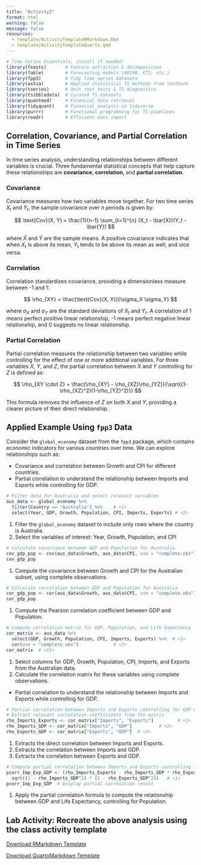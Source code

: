 ```yaml
---
title: "Activity2"
format: html
warning: false
message: false
resources:
  - template/ActivityTemplateRMarkdown.Rmd
  - template/ActivityTemplateQuarto.qmd
---
```


```r
# Time Series Essentials, install if needed!
library(feasts)       # Feature extraction & decomposition
library(fable)        # Forecasting models (ARIMA, ETS, etc.)
library(fpp3)         # Tidy time series dataseta
library(astsa)        # Applied statistical TS methods from textbook
library(tseries)      # Unit root tests & TS diagnostics
library(tsibbledata)  # Curated TS datasets
library(quantmod)     # Financial data retrieval
library(tidyquant)    # Financial analysis in tidyverse
library(purrr)        # Functional programming for TS pipelines
library(readr)        # Efficient data import
```


## Correlation, Covariance, and Partial Correlation in Time Series

In time series analysis, understanding relationships between different variables is crucial. Three fundamental statistical concepts that help capture these relationships are **covariance**, **correlation**, and **partial correlation**.

### Covariance

Covariance measures how two variables move together. For two time series $X_t$ and $Y_t$, the sample covariance over $n$ periods is given by:

$$
\text{Cov}(X, Y) = \frac{1}{n-1} \sum_{t=1}^{n} (X_t - \bar{X})(Y_t - \bar{Y})
$$

where $\bar{X}$ and $\bar{Y}$ are the sample means. A positive covariance indicates that when $X_t$ is above its mean, $Y_t$ tends to be above its mean as well, and vice versa.

### Correlation

Correlation standardizes covariance, providing a dimensionless measure between -1 and 1:

$$
\rho_{XY} = \frac{\text{Cov}(X, Y)}{\sigma_X \sigma_Y}
$$

where $\sigma_X$ and $\sigma_Y$ are the standard deviations of $X_t$ and $Y_t$. A correlation of 1 means perfect positive linear relationship, -1 means perfect negative linear relationship, and 0 suggests no linear relationship.

### Partial Correlation

Partial correlation measures the relationship between two variables while controlling for the effect of one or more additional variables. For three variables $X$, $Y$, and $Z$, the partial correlation between $X$ and $Y$ controlling for $Z$ is defined as:

$$
\rho_{XY \cdot Z} = \frac{\rho_{XY} - \rho_{XZ}\rho_{YZ}}{\sqrt{(1-\rho_{XZ}^2)(1-\rho_{YZ}^2)}}
$$

This formula removes the influence of $Z$ on both $X$ and $Y$, providing a clearer picture of their direct relationship.



## Applied Example Using `fpp3` Data

Consider the `global_economy` dataset from the `fpp3` package, which contains economic indicators for various countries over time. We can explore relationships such as:

- Covariance and correlation between Growth and CPI for different countries.
- Partial correlation to understand the relationship between Imports and Exports while controlling for GDP.

```r
# Filter data for Australia and select relevant variables
aus_data <- global_economy %>%
  filter(Country == "Australia") %>%    # <1>
  select(Year, GDP, Growth, Population, CPI, Imports, Exports) # <2>
```

1. Filter the `global_economy` dataset to include only rows where the country is Australia.
2. Select the variables of interest: Year, Growth, Population, and CPI



```r
# Calculate covariance between GDP and Population for Australia
cov_gdp_pop <- cov(aus_data$Growth, aus_data$CPI, use = "complete.obs")  # <1>
cov_gdp_pop  
```

1. Compute the covariance between Growth and CPI for the Australian subset, using complete observations.

```r
# Calculate correlation between GDP and Population for Australia
cor_gdp_pop <- cor(aus_data$Growth, aus_data$CPI, use = "complete.obs")  # <1>
cor_gdp_pop  
```

1. Compute the Pearson correlation coefficient between GDP and Population.

```r
# Compute correlation matrix for GDP, Population, and Life Expectancy
cor_matrix <- aus_data %>%
  select(GDP, Growth, Population, CPI, Imports, Exports) %>%  # <1>
  cor(use = "complete.obs")             # <2>
cor_matrix  # <11>
```

1. Select columns for GDP, Growth, Population, CPI, Imports, and Exports from the Australian data.
2. Calculate the correlation matrix for these variables using complete observations.

- Partial correlation to understand the relationship between Imports and Exports while controlling for GDP.

```r
# Partial correlation between Imports and Exports controlling for GDP manually
# Extract relevant correlation coefficients from the matrix
rho_Imports_Exports <- cor_matrix["Imports", "Exports"]         # <1>
rho_Imports_GDP <- cor_matrix["Imports", "GDP"]          # <2>
rho_Exports_GDP <- cor_matrix["Exports", "GDP"]  # <3>
```

1. Extracts the direct correlation between Imports and Exports.
2. Extracts the correlation between Imports and GDP.
3. Extracts the correlation between Exports and GDP.

```r
# Compute partial correlation between Imports and Exports controlling for GDP
pcorr_Imp_Exp_GDP <- (rho_Imports_Exports - rho_Imports_GDP * rho_Exports_GDP) /
  sqrt((1 - rho_Imports_GDP^2) * (1 - rho_Exports_GDP^2))   # <1> 
pcorr_Imp_Exp_GDP  # Display partial correlation result
```

1. Apply the partial correlation formula to compute the relationship between GDP and Life Expectancy, controlling for Population.

## Lab Activity: Recreate the above analysis using the class activity template

<a href="template/ActivityTemplateRMarkdown.Rmd" download>Download RMarkdown Template</a>

<a href="template/ActivityTemplateQuarto.qmd" download>Download QuartoMarkdown Template</a>
